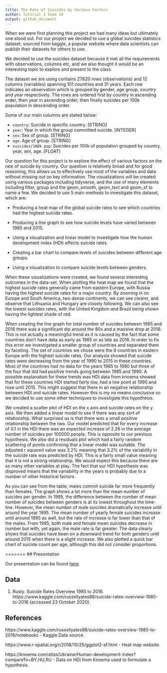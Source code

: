 ```yaml
---
title: The Rate of Suicides by Various Factors
author: Tutorial 3 Team 10
output: github_document
---
```


When we were first planning this project we had many ideas but ultimately one stood out. For our project we decided to use a global suicides statistics dataset, sourced from kaggle, a popular website where data scientists can publish their datasets for others to use.

We decided to use the suicides dataset because it met all the requirements with observations, columns etc, and we also thought it would be an interesting topic to explore and present to the class.

The dataset we are using contains 27820 rows (observations) and 12 columns (variables) spanning 101 countries and 31 years. Each row indicates an observation which is grouped by gender, age group, country and year respectively. The rows are ordered first by country in ascending order, then year in ascending order, then finally suicides per 100k population in descending order.

Some of our main columns are stated below:

- `country`: Suicide in specific country. [STRING]
- `year`: Year in which the group committed suicide. [INTEGER]
- `sex`: Sex of group. [STRING]
- `age`: Age of group. [STRING]
- `suicides/100k pop`: Suicides per 100k of population grouped by country, year, sex, age. [FLOAT]


Our question for this project is to explore the effect of various factors on the rate of suicide by country. Our question is relatively broad and for good reasoning, this allows us to effectively use most of the variables and data without missing out on key information. The visualizations will be created using various packages including tidyverse, and the use of many elements including filter, group and the geom_smooth, geom_text and geom_sf to name a few. We decided to use 5 main methods to investigate this dataset, which are:

- Producing a heat map of the global suicide rates to see which countries had the highest suicide rates.

- Producing a line graph to see how suicide levels have varied between 1985 and 2015.

- Using a visualization and linear model to investigate how the human development index (HDI) effects suicide rates.

- Creating a bar chart to compare levels of suicides between different age groups.

- Using a visualization to compare suicide levels between genders.

When these visualizations were created, we found several interesting outcomes in the data-set. When plotting the heat map we found that the highest suicide rates generally came from eastern Europe, with Russia having the highest suicide rates for a major country. By zooming in on Europe and South America, two dense continents, we can see clearer, and observe that Lithuania and Hungary are closely following. We can also see the lowest suicides rates, with the United Kingdom and Brazil being shown having the lightest shade of red. 

When creating the line graph for total number of suicides between 1985 and 2016 there was a significant dip around the 80s and a massive drop at 2016. This is not actually a meaningful trend as it is caused by the fact that some countries don't have data as early as 1985 or as late as 2016. In order to fix this error we investigated a smaller group of countries and separated them by faceting. The set of countries we chose were the 8 countries in eastern Europe with the highest suicide rates. Our analysis showed that suicide rates were decreasing from the year of 1990 to 2015 in these countries. Most of the countries had no data for the years 1985 to 1990 but three of the four that did had positive trends going between 1985 and 1990. A possible explanation for these trends was HDI data from knoema showed that for these countries HDI started fairly low, had a low point at 1990 and rose until 2015. This might suggest that there in an negative relationship between HDI and suicide rates. However this is my no means conclusive so we decided to use some other techniques to investigate this hypothesis.

We created a scatter plot of HDI on the x axis and suicide rates on the y axis. We then added a linear model to see if there was any sort of relationship. What surprised us is that there was a small positive relationship between the two. Our model predicted that for every increase of 0.1 in the HDI there was an expected increase of 2.26 in the average number of suicides per 100000 people. This is opposite to our previous hypothesis.
We also did a residuals plot which had a fairly random scattering of points confirming that a linear model was suitable. The adjusted r squared value was 3.2% meaning that 3.2% of the variability in the suicide rate was predicted by HDI. This is a fairly small value meaning that it is not a strong relationship. We would expect this because there are so many other variables at play. The fact that our HDI hypothesis was disproved means that the variability in the years is probably due to a number of other historical factors. 

As you can see from the table, males commit suicide far more frequently than females. The graph shows a lot more than the mean number of suicides per gender. In 1985, the difference between the number of mean number of suicides between genders is at its lowest throughout the time-line. However, the mean number of male suicides dramatically increase until around the year 1995. The mean number of yearly female suicides increase until around 1995 as well, but the rate of increase is far lower than that of the males. From 1995, both male and female mean suicides decrease in number but with, yet again, the male rate is far greater. The data clearly shows that suicides have been on a downward trend for both genders until around 2015 when there is a slight increase. We also plotted a quick bar chart of suicide count per age, although this did not consider proportions.

=======
## Presentation

Our presentation can be found [here](extra/FinalPresReal.mp4).

## Data

1. Rusty. Suicide Rates Overview 1985 to 2016. https://www.kaggle.com/russellyates88/suicide-rates-overview-1985-to-2016 (accessed 23 October 2020).

## References

https://www.kaggle.com/russellyates88/suicide-rates-overview-1985-to-2016/notebooks - Kaggle Data source.

https://www.r-spatial.org/r/2018/10/25/ggplot2-sf.html - Heat map website.

https://knoema.com/atlas/Ukraine/Human-development-index?compareTo=BY,HU,RU - Data on HDI from Knoema used to formulate a hypothesis.
